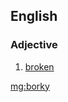 ==English==

===Adjective===
{{en-adj|?}}

# {{context|humorous|computing|lang=en}} [[broken]]

[[mg:borky]]
